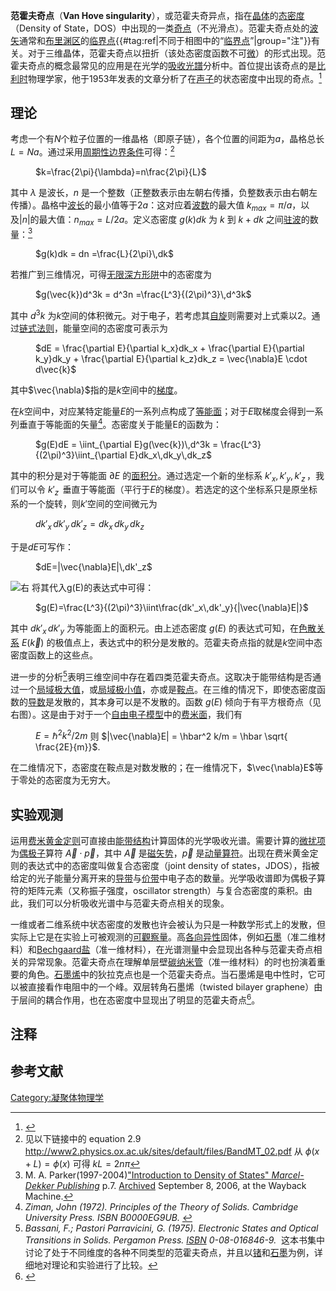 {{expert|time=2016-10-20T23:02:25+00:00}}
{{NoteTA|G1=P}}
'''范霍夫奇点'''（'''Van Hove singularity'''），或范霍夫奇异点，指在[[晶体|晶体]]的[[态密度|态密度]]（Density of State，DOS）中出现的一类[[奇点_(数学)|奇点]]（不光滑点）。范霍夫奇点处的[[波矢|波矢]]通常和[[布里渊区|布里渊区]]的[[临界点_(数学)|临界点]]{{#tag:ref|不同于相图中的“[[临界点_(热力学)|临界点]]”|group="注"}}有关。对于三维晶体，范霍夫奇点以扭折（该处态密度函数不可[[微分|微]]）的形式出现。范霍夫奇点的概念最常见的应用是在光学的[[吸收光譜|吸收光譜]]分析中。首位提出该奇点的是[[比利时|比利时]]物理学家{{le|莱昂·范霍夫|Léon Van Hove}}，他于1953年发表的文章分析了在[[声子|声子]]的状态密度中出现的奇点。<ref>{{cite journal |last1=Van Hove |first1=Léon |title=The Occurrence of Singularities in the Elastic Frequency Distribution of a Crystal |journal=Physical Review |date=1953-03-15 |volume=89 |issue=6 |pages=1189–1193 |doi=10.1103/PhysRev.89.1189}}</ref>

== 理论 ==
考虑一个有<math>N</math>个粒子位置的一维晶格（即原子链），各个位置的间距为<math>a</math>，晶格总长<math>L = Na</math>。通过采用[[周期性边界条件|周期性边界条件]]可得：<ref>见以下链接中的 equation 2.9 http://www2.physics.ox.ac.uk/sites/default/files/BandMT_02.pdf {{Wayback|url=http://www2.physics.ox.ac.uk/sites/default/files/BandMT_02.pdf |date=20210506143826 }} 从 <math>\phi(x+L)=\phi(x)</math> 可得 <math>kL=2n\pi</math></ref>
: <math>k=\frac{2\pi}{\lambda}=n\frac{2\pi}{L}</math>
其中 <math>\lambda</math> 是波长，<math>n</math> 是一个整数（正整数表示由左朝右传播，负整数表示由右朝左传播）。晶格中[[波长|波长]]的最小值等于<math>2a</math>：这对应着[[波数|波数]]的最大值 <math>k_{max}=\pi/a</math>，以及<math>|n|</math>的最大值：<math>n_{max}=L/2a</math>。定义态密度 <math>g(k)dk</math> 为 <math>k</math> 到 <math>k+dk</math> 之间[[驻波|驻波]]的数量：<ref>M. A. Parker(1997-2004)[http://www.ece.rutgers.edu/~maparker/classes/582-Chapters/Ch07-Sol-State-Carriers/Ch07S16DensityStates.pdf "Introduction to Density of States" ''Marcel-Dekker Publishing''] p.7.   [https://web.archive.org/web/20060908092239/http://www.ece.rutgers.edu/~maparker/classes/582-Chapters/Ch07-Sol-State-Carriers/Ch07S16DensityStates.pdf Archived]<span> September 8, 2006, at the </span>Wayback Machine<span>.</span>
</ref>
: <math>g(k)dk = dn  =\frac{L}{2\pi}\,dk</math>
若推广到三维情况，可得[[無限深方形阱|无限深方形阱]]中的态密度为
: <math>g(\vec{k})d^3k = d^3n  =\frac{L^3}{(2\pi)^3}\,d^3k</math>
其中 <math>d^3k</math> 为<math>k</math>空间的体积微元。对于电子，若考虑其[[自旋|自旋]]则需要对上式乘以2。通过[[链式法则|链式法则]]，能量空间的态密度可表示为
: <math>dE = 
\frac{\partial E}{\partial k_x}dk_x +
\frac{\partial E}{\partial k_y}dk_y +
\frac{\partial E}{\partial k_z}dk_z =
\vec{\nabla}E \cdot d\vec{k}</math>
其中<math>\vec{\nabla}</math>指的是<math>k</math>空间中的[[梯度|梯度]]。

在<math>k</math>空间中，对应某特定能量<math>E</math>的一系列点构成了[[电子等能面|等能面]]；对于<math>E</math>取梯度会得到一系列垂直于等能面的矢量<ref><cite class="citation book">Ziman, John (1972). ''Principles of the Theory of Solids''. Cambridge University Press. </cite><cite class="citation book">ISBN B0000EG9UB.</cite><span class="Z3988" title="ctx_ver=Z39.88-2004&rfr_id=info%3Asid%2Fen.wikipedia.org%3AVan+Hove+singularity&rft.aufirst=John&rft.aulast=Ziman&rft.btitle=Principles+of+the+Theory+of+Solids&rft.date=1972&rft.genre=book&rft.pub=Cambridge+University+Press&rft_val_fmt=info%3Aofi%2Ffmt%3Akev%3Amtx%3Abook"> </span></ref>。态密度关于能量E的函数为：
: <math>g(E)dE = \iint_{\partial E}g(\vec{k})\,d^3k = \frac{L^3}{(2\pi)^3}\iint_{\partial E}dk_x\,dk_y\,dk_z</math>
其中的积分是对于等能面 <math>\partial E</math> 的[[面积分|面积分]]。通过选定一个新的坐标系 <math>k'_x,k'_y,k'_z\,</math>，我们可以令 <math>k'_z\,</math> 垂直于等能面（平行于<math>E</math>的梯度）。若选定的这个坐标系只是原坐标系的一个旋转，则<math>k'</math>空间的空间微元为
: <math>dk'_x\,dk'_y\,dk'_z = dk_x\,dk_y\,dk_z</math>
于是<math>dE</math>可写作：
: <math>dE=|\vec{\nabla}E|\,dk'_z</math>
[[File:NewvanHove.png|右]]
将其代入g(E)的表达式中可得：
: <math>g(E)=\frac{L^3}{(2\pi)^3}\iint\frac{dk'_x\,dk'_y}{|\vec{\nabla}E|}</math>
其中 <math>dk'_x\,dk'_y</math> 为等能面上的面积元。由上述态密度 <math>g(E)</math> 的表达式可知，在[[色散关系|色散关系]] <math>E(\vec{k})</math> 的极值点上，表达式中的积分是发散的。范霍夫奇点指的就是<math>k</math>空间中态密度函数上的这些点。

进一步的分析<ref><cite class="citation book">Bassani, F.; Pastori Parravicini, G. (1975). ''Electronic States and Optical Transitions in Solids''. Pergamon Press. </cite><cite class="citation book">[[国际标准书号|ISBN]] 0-08-016846-9.</cite><span class="Z3988" title="ctx_ver=Z39.88-2004&rfr_id=info%3Asid%2Fen.wikipedia.org%3AVan+Hove+singularity&rft.aufirst=F.&rft.aulast=Bassani&rft.au=Pastori+Parravicini%2C+G.&rft.btitle=Electronic+States+and+Optical+Transitions+in+Solids&rft.date=1975&rft.genre=book&rft.isbn=0-08-016846-9&rft.pub=Pergamon+Press&rft_val_fmt=info%3Aofi%2Ffmt%3Akev%3Amtx%3Abook"> </span> 这本书集中讨论了处于不同维度的各种不同类型的范霍夫奇点，并且以[[锗|锗]]和[[石墨|石墨]]为例，详细地对理论和实验进行了比较。</ref>表明三维空间中存在着四类范霍夫奇点。这取决于能带结构是否通过一个[[极值|局域极大值]]，或[[极值|局域极小值]]，亦或是[[鞍点|鞍点]]。在三维的情况下，即使态密度函数的[[导数|导数]]是发散的，其本身可以是不发散的。函数 <math>g(E)</math> 倾向于有平方根奇点（见右图）。这是由于对于一个[[自由电子模型|自由电子模型]]中的[[费米面|费米面]]，我们有
: <math>E = \hbar^2 k^2/2m</math> 则 <math>|\vec{\nabla}E| = \hbar^2 k/m = \hbar \sqrt{ \frac{2E}{m}}</math>.
在二维情况下，态密度在鞍点是对数发散的；在一维情况下，<math>\vec{\nabla}E</math>等于零处的态密度为无穷大。

== 实验观测 ==
运用[[费米黄金定则|费米黄金定则]]可直接由[[能带结构|能带结构]]计算固体的光学吸收光谱。需要计算的[[摄动理论_(量子力学)|微扰项]]为[[偶极子|偶极子]]算符 <math>\vec{A} \cdot \vec{p}</math>，其中 <math>\vec{A}</math> 是[[磁矢势|磁矢势]]，<math>\vec{p}</math> 是[[动量算符|动量算符]]。出现在费米黄金定则的表达式中的态密度叫做复合态密度（joint density of states，JDOS），指被给定的光子能量分离开来的[[导带|导带]]与[[价带|价带]]中电子态的数量。光学吸收谱即为偶极子算符的矩阵元素（又称振子强度，oscillator strength）与复合态密度的乘积。由此，我们可以分析吸收光谱中与范霍夫奇点相关的现象。

一维或者二维系统中状态密度的发散也许会被认为只是一种数学形式上的发散，但实际上它是在实验上可被观测的[[可觀察量|可觀察量]]。高[[各向异性|各向异性]]固体，例如[[石墨|石墨]]（准二维材料）和[[Bechgaard盐|Bechgaard盐]]（准一维材料），在光谱测量中会显现出各种与范霍夫奇点相关的异常现象。范霍夫奇点在理解单层壁[[碳纳米管|碳纳米管]]（准一维材料）的{{le|光学性质|Optical properties of carbon nanotubes}}时也扮演着重要的角色。[[石墨烯|石墨烯]]中的狄拉克点也是一个范霍夫奇点。当石墨烯是电中性时，它可以被直接看作电阻中的一个峰。双层转角石墨烯（twisted bilayer graphene）由于层间的耦合作用，也在态密度中显现出了明显的范霍夫奇点<ref>{{cite journal |last1=Brihuega |first1=I. |last2=Mallet |first2=P. |last3=González-Herrero |first3=H. |last4=Trambly de Laissardière |first4=G. |last5=Ugeda |first5=M. M. |last6=Magaud |first6=L. |last7=Gómez-Rodríguez |first7=J. M. |last8=Ynduráin |first8=F. |last9=Veuillen |first9=J.-Y. |title=Unraveling the Intrinsic and Robust Nature of van Hove Singularities in Twisted Bilayer Graphene by Scanning Tunneling Microscopy and Theoretical Analysis |journal=Physical Review Letters |date=2012-11-08 |volume=109 |issue=19 |doi=10.1103/PhysRevLett.109.196802}}</ref>。

== 注释 ==
{{Reflist|group="注"}}

== 参考文献 ==
{{Reflist|2}}

[[Category:凝聚体物理学|Category:凝聚体物理学]]